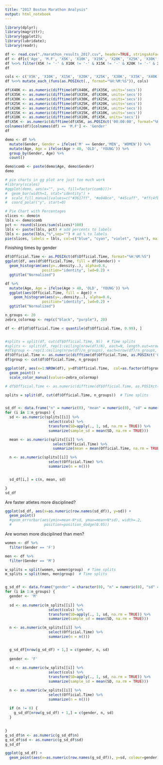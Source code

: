 ```yaml
---
title: "2017 Boston Marathon Analysis"
output: html_notebook
---
```


```r
library(dplyr);
library(magrittr);
library(ggplot2);
library(lubridate);
library(readr);
```

```r
df <- read.csv("./marathon_results_2017.csv", header=TRUE, stringsAsFactors=FALSE)
df <- df[c('Age', 'M.F', 'X5K', 'X10K', 'X15K', 'X20K', 'X25K', 'X30K', 'X35K', 'X40K', 'Pace', 'Official.Time')]
df %<>% filter(X5K != '-' & X10K != '-' & X15K != '-' & X20K != '-' & X25K != '-' & X30K != '-' & X35K != '-' & X40K != '-')
df
```

```r
cols <- c('X5K', 'X10K', 'X15K', 'X20K', 'X25K', 'X30K', 'X35K', 'X40K')
df %<>% mutate_each_(funs(as.POSIXct(., format="%H:%M:%S")), cols)

df$X40K <- as.numeric(difftime(df$X40K, df$X35K, units='secs'))
df$X35K <- as.numeric(difftime(df$X35K, df$X30K, units='secs'))
df$X30K <- as.numeric(difftime(df$X30K, df$X25K, units='secs'))
df$X25K <- as.numeric(difftime(df$X25K, df$X20K, units='secs'))
df$X20K <- as.numeric(difftime(df$X20K, df$X15K, units='secs'))
df$X15K <- as.numeric(difftime(df$X15K, df$X10K, units='secs'))
df$X10K <- as.numeric(difftime(df$X10K, df$X5K, units='secs'))
df$X5K <- as.numeric(difftime(df$X5K, as.POSIXct('00:00:00', format="%H:%M:%S"), units='secs'))
colnames(df)[colnames(df) == 'M.F'] <- 'Gender'
df
```


```r
demo <- df %>%
  mutate(Gender, Gender = ifelse('M' == Gender,'MEN', 'WOMEN')) %>% 
  mutate(Age, Age = ifelse(Age > 40, 'OLD', 'YOUNG')) %>% 
  group_by(Gender, Age) %>% 
  count()

demo$comb <- paste(demo$Age, demo$Gender)
demo

# pie charts in gg plot are just too much work
#library(scales)
#ggplot(demo, aes(x="", y=n, fill=factor(comb)))+
#  geom_bar(width=1, stat="identity") +
#  scale_fill_manual(values=c("#3617ff", "#e048ce", "#45caff", "#ffc4fb")) + 
#  coord_polar("y", start=0) 
```

```r
# Pie Chart with Percentages
slices <- demo$n
lbls <- demo$comb
pct <- round(slices/sum(slices)*100)
lbls <- paste(lbls, pct) # add percents to labels 
lbls <- paste(lbls,"%",sep="") # ad % to labels 
pie(slices, labels = lbls, col=c("blue", "cyan", "violet", "pink"), main="Distribution of gender and age")
```


Finishing times by gender

```r
df$Official.Time <- as.POSIXct(df$Official.Time, format="%H:%M:%S")
ggplot(df, aes(df$Official.Time, fill = df$Gender)) +
  geom_histogram(aes(y=..density..), alpha=0.6, 
                 position="identity", lwd=0.2) +
  ggtitle("Normalized")
```


```r
df %>%
  mutate(Age, Age = ifelse(Age > 40, 'OLD', 'YOUNG')) %>% 
  ggplot(aes(Official.Time, fill = Age)) +
    geom_histogram(aes(y=..density..), alpha=0.6, 
                 position="identity", lwd=0.2) +
  ggtitle("Normalized")

```



```r
n_groups <- 20
zebra_colormap <- rep(c("black", "purple"), 20)

df <- df[df$Official.Time < quantile(df$Official.Time, 0.99), ]


#splits = split(df, cut(df$Official.Time, N))  # Time splits
#splits <- split(df, rep(1:ceiling(nrow(df)/N), each=N, length.out=nrow(df)))  # N marathoners splits
#df$group <- rep(1:ceiling(nrow(df)/n_groups), each=nrow(df)/n_groups, length.out=nrow(df))  # N marathoners splits
df$Official.Time <- as.numeric(difftime(df$Official.Time, as.POSIXct('00:00:00', format="%H:%M:%S"), units='secs'))
df$group <- cut(df$Official.Time, n_groups)

ggplot(df, aes(x=1:NROW(df), y=df$Official.Time,  col=as.factor(df$group))) + 
  geom_point() + 
  scale_color_manual(values=zebra_colormap)
```




```r
# df$Official.Time <- as.numeric(difftime(df$Official.Time, as.POSIXct('00:00:00', format="%H:%M:%S"), units='secs'))

splits = split(df, cut(df$Official.Time, n_groups))  # Time splits


sd_df <- data.frame("n" = numeric(0), "mean" = numeric(0), "sd" = numeric(0))
for (i in 1:n_groups) {
  sd <- as.numeric(splits[[i]] %>%
                    select(cols) %>%
                    transform(SD=apply(., 1, sd, na.rm = TRUE)) %>%
                    summarize(sample_sd = mean(SD, na.rm = TRUE)))

  mean <- as.numeric(splits[[i]] %>%
                      select(Official.Time) %>%
                      summarize(mean = mean(Official.Time, na.rm = TRUE)))

  n <- as.numeric(splits[[i]] %>%
                    select(Official.Time) %>%
                    summarize(n = n()))


  sd_df[i,] = c(n, mean, sd)

}
sd_df
```


Are faster atletes more disciplined?
```r
ggplot(sd_df, aes(x=as.numeric(row.names(sd_df)), y=sd)) +
  geom_point()
  #geom_errorbar(aes(ymin=mean-N*sd, ymax=mean+N*sd), width=.2,
  #               position=position_dodge(0.05))
```

Are women more disciplined than men?
```r
women <- df %>%
  filter(Gender == 'F')

men <- df %>%
  filter(Gender == 'M')

w_splits = split(women, women$group)  # Time splits
m_splits = split(men, men$group)  # Time splits


g_sd_df <- data.frame("gender" = character(0), "n" = numeric(0), "sd" = numeric(0), stringsAsFactors = FALSE)
for (i in 1:n_groups) {
  gender <- 'M'
  
  sd <- as.numeric(m_splits[[i]] %>%
                    select(cols) %>%
                    transform(SD=apply(., 1, sd, na.rm = TRUE)) %>%
                    summarize(sample_sd = mean(SD, na.rm = TRUE)))

  n <- as.numeric(m_splits[[i]] %>%
                    select(Official.Time) %>%
                    summarize(n = n()))


  g_sd_df[nrow(g_sd_df) + 1,] = c(gender, n, sd)
  
  gender <- 'F'
  
  sd <- as.numeric(w_splits[[i]] %>%
                    select(cols) %>%
                    transform(SD=apply(., 1, sd, na.rm = TRUE)) %>%
                    summarize(sample_sd = mean(SD, na.rm = TRUE)))

  n <- as.numeric(w_splits[[i]] %>%
                    select(Official.Time) %>%
                    summarize(n = n()))
  
  if (n != 0) {
    g_sd_df[nrow(g_sd_df) + 1,] = c(gender, n, sd)
  }

  
}
g_sd_df$n <- as.numeric(g_sd_df$n)
g_sd_df$sd <- as.numeric(g_sd_df$sd)
g_sd_df
```


```r
ggplot(g_sd_df) +
  geom_point(aes(x=as.numeric(row.names(g_sd_df)), y=sd, colour=gender))

```











